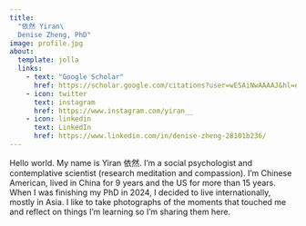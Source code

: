 ```yaml
---
title: 
  "依然 Yiran\ 
  Denise Zheng, PhD"
image: profile.jpg
about:
  template: jolla
  links:
    - text: "Google Scholar"
      href: https://scholar.google.com/citations?user=wESAiNwAAAAJ&hl=en
    - icon: twitter
      text: instagram
      href: https://www.instagram.com/yiran__
    - icon: linkedin
      text: LinkedIn
      href: https://www.linkedin.com/in/denise-zheng-28101b236/
---
```


Hello world. My name is Yiran 依然. I'm a social psychologist and contemplative scientist (research meditation and compassion). I'm Chinese American, lived in China for 9 years and the US for more than 15 years. When I was finishing my PhD in 2024, I decided to live internationally, mostly in Asia. I like to take photographs of the moments that touched me and reflect on things I'm learning so I'm sharing them here.
